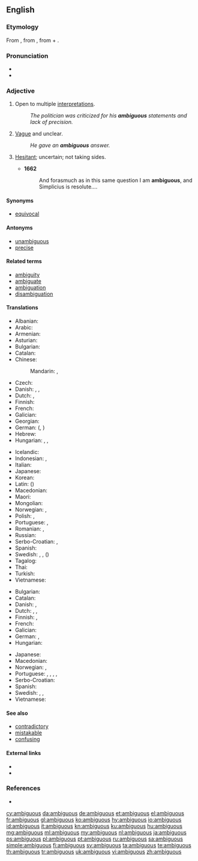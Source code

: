 ==English==

===Etymology===
From {{etyl|la|en}} {{term|ambiguus||lang=la|moving from side to side, of doubtful nature}}, from {{term|lang=la|ambigere||to go about, wander, doubt}}, from {{term|lang=la|ambi-||around, about, on both sides}} + {{term|lang=la|agere||to drive, move}}.

===Pronunciation===
* {{IPA|/æmˈbɪɡjuəs/|lang=en}}
* {{audio|en-us-ambiguous.ogg|Audio (US)|lang=en}}

===Adjective===
{{en-adj}}

# Open to multiple [[interpretation]]s.
#: ''The politician was criticized for his '''ambiguous''' statements and lack of precision.''
# [[vague|Vague]] and unclear.
#: ''He gave an '''ambiguous''' answer.''
# {{context|obsolete|of persons|lang=en}} [[hesitant|Hesitant]]; uncertain; not taking sides.
#* '''1662''' {{w|Thomas Salusbury}}
#*: And forasmuch as in this same question I am '''ambiguous''', and Simplicius is resolute....

====Synonyms====
* [[equivocal]]

====Antonyms====
* [[unambiguous]]
* [[precise]]

====Related terms====
* [[ambiguity]]
* [[ambiguate]]
* [[ambiguation]]
* [[disambiguation]]

====Translations====
{{trans-top|open to multiple interpretations}}
* Albanian: {{t|sq|i dykuptueshëm}}
* Arabic: {{t|ar|غامض}}
* Armenian: {{t|hy|երկիմաստ|sc=Armn}}
* Asturian: {{t|ast|ambiguu}}
* Bulgarian: {{t+|bg|двусмислен}}
* Catalan: {{t+|ca|ambigu}}
* Chinese:
*: Mandarin: {{t+|cmn|模稜兩可}}, {{t|cmn|模稜两可|tr=móléng liǎngkě}}
* Czech: {{t|cs|mnohoznačný|m}}
* Danish: {{t+|da|tvetydig}}, {{t+|da|flertydig}}, {{t|da|dobbelttydig}}
* Dutch: {{t|nl|dubbelzinnig}}, {{t+|nl|ambigu}}
* Finnish: {{t|fi|tulkinnanvarainen}}
* French: {{t+|fr|ambigu}}
* Galician: {{t|gl|ambiguo}}
* Georgian: {{t|ka|ორაზროვანი}}
* German: {{t+|de|mehrdeutig}} ({{t|de|doppeldeutig}}, {{t|de|zweideutig}})
* Hebrew: {{t-needed|he}}
* Hungarian: {{t-check|hu|többértelmű}}, {{t+check|hu|kétértelmű}}, {{t-check|hu|[[nem]] [[egyértelmű]]}}
{{trans-mid}}
* Icelandic: {{t|is|óskýr}}
* Indonesian: {{t+|id|rancu}}, {{t+|id|kabur}}
* Italian: {{t+|it|ambiguo|m}}
* Japanese: {{t+|ja|曖昧|alt=曖昧な|tr=aimai na|sc=Jpan}}
* Korean: {{t|ko|모호한|sc=Kore}}
* Latin: ({{t|la|amphibologice}})
* Macedonian: {{t|mk|двосмислен|m}}
* Maori: {{t|mi|rangirua}}
* Mongolian: {{t-needed|mn}}
* Norwegian: {{t|no|flertydig}}, {{t|no|tvetydig}}
* Polish: {{t|pl|wieloznaczny}}, {{t+|pl|dwuznaczny}}
* Portuguese: {{t+|pt|ambíguo}}, {{t+|pt|dúbio}}
* Romanian: {{t+|ro|ambiguu}}, {{t|ro|cu multe sensuri}}
* Russian: {{t+|ru|двусмы́сленный}}
* Serbo-Croatian: {{t+|sh|višeznačan|m}}, {{t+|sh|dvosmislen|m}}
* Spanish: {{t+|es|ambiguo}}
* Swedish: {{t+|sv|tvetydig}}, {{t+|sv|dubbeltydig}}, ({{t+|sv|osäker}})
* Tagalog: {{t|tl|malabo}}
* Thai: {{t|th|คลุมเครือ|tr=klum kreua|sc=Thai}}
* Turkish: {{t+|tr|belirsiz}}
* Vietnamese: {{t-needed|vi}}
{{trans-bottom}}

{{trans-top|vague and unclear}}
* Bulgarian: {{t+|bg|неясен}}
* Catalan: {{t+|ca|ambigu}}
* Danish: {{t|da|dunkel}}, {{t|da|forblommet}}
* Dutch: {{t+|nl|vaag}}, {{t+|nl|onduidelijk}}, {{t+|nl|ambigu}}
* Finnish: {{t+|fi|epäselvä}}, {{t|fi|moniselitteinen}}
* French: {{t+|fr|ambigu|m}}
* Galician: {{t|gl|ambiguo}}
* German: {{t+|de|unklar}}, {{t+|de|vage}}
* Hungarian: {{t+|hu|félreérthető}}
{{trans-mid}}
* Japanese: {{t+|ja|曖昧|alt=曖昧な|tr=aimai na|sc=Jpan}}
* Macedonian: {{t|mk|нејасен|m|tr=néjasen}}
* Norwegian: {{t|no|vag}}, {{t|no|uklar}}
* Portuguese: {{t+|pt|ambíguo}}, {{t+|pt|dúbio}}, {{t+|pt|vago}}, {{t+|pt|indefinido}}, {{t+|pt|impreciso}}
* Serbo-Croatian: {{t+|sh|nejasan|m}}
* Spanish: {{t+|es|ambiguo}}
* Swedish: {{t+|sv|vag}}, {{t+|sv|dunkel}}, {{t+|sv|svävande}}
* Vietnamese: {{t+|vi|mơ hồ}}
{{trans-bottom}}

====See also====
* [[contradictory]]
* [[mistakable]]
* [[confusing]]

====External links====
* {{R:Webster 1913}}
* {{R:Century 1911}}

===References===
* {{R:OED2}}

[[cy:ambiguous]]
[[da:ambiguous]]
[[de:ambiguous]]
[[et:ambiguous]]
[[el:ambiguous]]
[[fr:ambiguous]]
[[gl:ambiguous]]
[[ko:ambiguous]]
[[hy:ambiguous]]
[[io:ambiguous]]
[[id:ambiguous]]
[[it:ambiguous]]
[[kn:ambiguous]]
[[ku:ambiguous]]
[[hu:ambiguous]]
[[mg:ambiguous]]
[[ml:ambiguous]]
[[my:ambiguous]]
[[nl:ambiguous]]
[[ja:ambiguous]]
[[ps:ambiguous]]
[[pl:ambiguous]]
[[pt:ambiguous]]
[[ru:ambiguous]]
[[sa:ambiguous]]
[[simple:ambiguous]]
[[fi:ambiguous]]
[[sv:ambiguous]]
[[ta:ambiguous]]
[[te:ambiguous]]
[[th:ambiguous]]
[[tr:ambiguous]]
[[uk:ambiguous]]
[[vi:ambiguous]]
[[zh:ambiguous]]